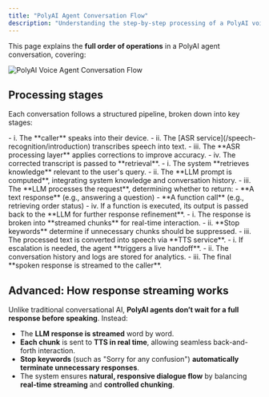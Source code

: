 ```yaml
---
title: "PolyAI Agent Conversation Flow"
description: "Understanding the step-by-step processing of a PolyAI voice agent."
---
```


This page explains the **full order of operations** in a PolyAI agent conversation, covering:

![PolyAI Voice Agent Conversation Flow](/images/operations-diagram-full-static.png)

## Processing stages

Each conversation follows a structured pipeline, broken down into key stages:

<AccordionGroup>
  <Accordion title="1. Input and Processing">
    - i. The **caller** speaks into their device.
    - ii. The [ASR service](/speech-recognition/introduction) transcribes speech into text.
    - iii. The **ASR processing layer** applies corrections to improve accuracy.
    - iv. The corrected transcript is passed to **retrieval**.
  </Accordion>

  <Accordion title="2. Compute Prompt & Response Generation">
    - i. The system **retrieves knowledge** relevant to the user's query.
    - ii. The **LLM prompt is computed**, integrating system knowledge and conversation history.
    - iii. The **LLM processes the request**, determining whether to return:
      - **A text response** (e.g., answering a question)
      - **A function call** (e.g., retrieving order status)
    - iv. If a function is executed, its output is passed back to the **LLM for further response refinement**.
  </Accordion>

  <Accordion title="3. Streaming & Chunking">
    - i. The response is broken into **streamed chunks** for real-time interaction.
    - ii. **Stop keywords** determine if unnecessary chunks should be suppressed.
    - iii. The processed text is converted into speech via **TTS service**.
  </Accordion>

  <Accordion title="4. Post-Processing & Handoff">
    - i. If escalation is needed, the agent **triggers a live handoff**.
    - ii. The conversation history and logs are stored for analytics.
    - iii. The final **spoken response is streamed to the caller**.
  </Accordion>
</AccordionGroup>

## Advanced: How response streaming works

Unlike traditional conversational AI, **PolyAI agents don’t wait for a full response before speaking**. Instead:

- The **LLM response is streamed** word by word.
- **Each chunk** is sent to **TTS in real time**, allowing seamless back-and-forth interaction.
- **Stop keywords** (such as "Sorry for any confusion") **automatically terminate unnecessary responses**.
- The system ensures **natural, responsive dialogue flow** by balancing **real-time streaming** and **controlled chunking**.